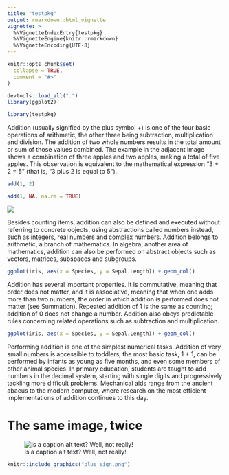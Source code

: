 ```yaml
---
title: "testpkg"
output: rmarkdown::html_vignette
vignette: >
  %\VignetteIndexEntry{testpkg}
  %\VignetteEngine{knitr::rmarkdown}
  %\VignetteEncoding{UTF-8}
---
```


```r
knitr::opts_chunk$set(
  collapse = TRUE,
  comment = "#>"
)
```

```r
devtools::load_all(".")
library(ggplot2)
```

```r
library(testpkg)
```

Addition (usually signified by the plus symbol +) is one of the four basic operations of arithmetic, the other three being subtraction, multiplication and division. The addition of two whole numbers results in the total amount or sum of those values combined. The example in the adjacent image shows a combination of three apples and two apples, making a total of five apples. This observation is equivalent to the mathematical expression "3 + 2 = 5" (that is, "3 plus 2 is equal to 5").

```r
add(1, 2)
```

```r
add(1, NA, na.rm = TRUE)
```

![](add.png)

Besides counting items, addition can also be defined and executed without referring to concrete objects, using abstractions called numbers instead, such as integers, real numbers and complex numbers. Addition belongs to arithmetic, a branch of mathematics. In algebra, another area of mathematics, addition can also be performed on abstract objects such as vectors, matrices, subspaces and subgroups.

```r
ggplot(iris, aes(x = Species, y = Sepal.Length)) + geom_col()
```

Addition has several important properties. It is commutative, meaning that order does not matter, and it is associative, meaning that when one adds more than two numbers, the order in which addition is performed does not matter (see Summation). Repeated addition of 1 is the same as counting; addition of 0 does not change a number. Addition also obeys predictable rules concerning related operations such as subtraction and multiplication.

```r
ggplot(iris, aes(x = Species, y = Sepal.Length)) + geom_col()
```

Performing addition is one of the simplest numerical tasks. Addition of very small numbers is accessible to toddlers; the most basic task, 1 + 1, can be performed by infants as young as five months, and even some members of other animal species. In primary education, students are taught to add numbers in the decimal system, starting with single digits and progressively tackling more difficult problems. Mechanical aids range from the ancient abacus to the modern computer, where research on the most efficient implementations of addition continues to this day. 

# The same image, twice

![Is a caption alt text? Well, not really!](addition.png)

```r
knitr::include_graphics("plus_sign.png")
```
